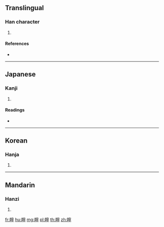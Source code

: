 {{character info/new}}
==Translingual==

===Han character===
{{Han char|rn=109|rad=目|as=14|sn=19|four=|canj=BUJPN}}

# {{defn|Han|sort=目14}}

====References====
* {{Han ref|kx=0819.230|dkj=23768|dj=1231.200|hdz=42520.060|uh=77C3|ud=30659}}

----

==Japanese==

===Kanji===
{{ja-kanji|grade=|rs=目14}}

# {{defn|lang=ja|sort=目14}}

====Readings====
* {{ja-readings|on=[[げい]] (gei), [[にょう]] (nyō)|kun=[[ねい]] (nei), [[にょう]] (nyou)|nanori=}}

----

==Korean==

===Hanja===
{{ko-hanja|hangeul=머|eumhun=|rv=meo|mr=mŏ|y=me}}

# {{defn|lang=ko|sort=目14}}

----

==Mandarin==

===Hanzi===
{{cmn-hanzi|pin=[[nǐng]] ([[ning3]])|wg=ning<sup>3</sup>}}

# {{defn|lang=cmn|sort=目14}}

[[fr:矃]]
[[hu:矃]]
[[mg:矃]]
[[pl:矃]]
[[th:矃]]
[[zh:矃]]